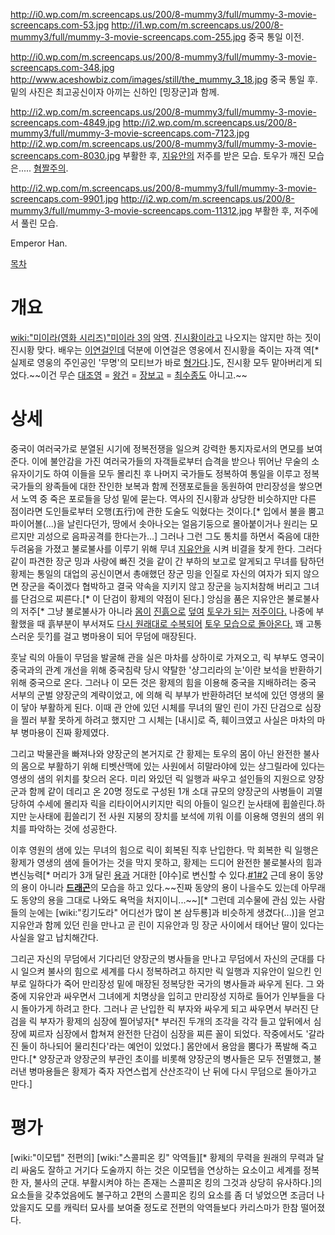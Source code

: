http://i0.wp.com/m.screencaps.us/200/8-mummy3/full/mummy-3-movie-screencaps.com-53.jpg
http://i1.wp.com/m.screencaps.us/200/8-mummy3/full/mummy-3-movie-screencaps.com-255.jpg
중국 통일 이전.

http://i0.wp.com/m.screencaps.us/200/8-mummy3/full/mummy-3-movie-screencaps.com-348.jpg
http://www.aceshowbiz.com/images/still/the_mummy_3_18.jpg
중국 통일 후. 밑의 사진은 최고공신이자 아끼는 신하인 [밍장군]과 함께.

http://i2.wp.com/m.screencaps.us/200/8-mummy3/full/mummy-3-movie-screencaps.com-4849.jpg
http://i2.wp.com/m.screencaps.us/200/8-mummy3/full/mummy-3-movie-screencaps.com-7123.jpg
http://i2.wp.com/m.screencaps.us/200/8-mummy3/full/mummy-3-movie-screencaps.com-8030.jpg
부활한 후, [[지유안]]의 저주를 받은 모습. 토우가 깨진 모습은..... [http://i2.wp.com/m.screencaps.us/200/8-mummy3/full/mummy-3-movie-screencaps.com-4893jpg 혐][http://i2.wp.com/m.screencaps.us/200/8-mummy3/full/mummy-3-movie-screencaps.com-6245.jpg 짤][http://i2.wp.com/m.screencaps.us/200/8-mummy3/full/mummy-3-movie-screencaps.com-6278.jpg 주][http://i2.wp.com/m.screencaps.us/200/8-mummy3/full/mummy-3-movie-screencaps.com-9386.jpg 의].

http://i2.wp.com/m.screencaps.us/200/8-mummy3/full/mummy-3-movie-screencaps.com-9901.jpg
http://i2.wp.com/m.screencaps.us/200/8-mummy3/full/mummy-3-movie-screencaps.com-11312.jpg
부활한 후, 저주에서 풀린 모습.

Emperor Han.

[[목차]]
= 개요 =
[[wiki:"미이라(영화 시리즈)"미이라 3]]의 [[악역]]. [[진시황]]이라고 나오지는 않지만 하는 짓이 진시황 맞다. 배우는 [[이연걸]]인데 덕분에 이연걸은 영웅에서 진시황을 죽이는 자객 역[* 실제로 영웅의 주인공인 '무명'의 모티브가 바로 [[형가]]다.]도, 진시황 모두 맡아버리게 되었다.~~이건 무슨 [[대조영]] = [[왕건]] = [[장보고]] = [[최수종]]도 아니고.~~

= 상세 =
중국이 여러국가로 분열된 시기에 정복전쟁을 일으켜 강력한 통지자로서의 면모를 보여준다. 이에 불안감을 가진 여러국가들의 자객들로부터 습격을 받으나 뛰어난 무술의 소유자이기도 하여 이들을 모두 몰리친 후 나머지 국가들도 정복하여 통일을 이루고 정복국가들의 왕족들에 대한 잔인한 보복과 함께 전쟁포로들을 동원하여 만리장성을 쌓으면서 노역 중 죽은 포로들을 당성 밑에 묻는다. 역사의 진시황과 상당한 비슷하지만 다른 점이라면 도인들로부터 오행(五行)에 관한 도술도 익혔다는 것이다.[* 입에서 불을 뿜고 파이어볼(...)을 날린다던가, 땅에서 솟아나오는 얼음기둥으로 몰아붙이거나 원리는 모르지만 괴성으로 음파공격를 한다는가...] 그러나 그런 그도 통치를 하면서 죽음에 대한 두려움을 가졌고 불로불사를 이루기 위해 무녀 [[지유안]]을 시켜 비결을 찾게 한다. 그러다 같이 파견한 장군 밍과 사랑에 빠진 것을 같이 간 부하의 보고로 알게되고 무녀를 탐하던 황제는 통일의 대업의 공신이면서 총애했던 장군 밍을 인질로 자신의 여자가 되지 않으면 장군을 죽이겠다 협박하고 결국 약속을 지키지 않고 장군을 능지처참해 버리고 그녀를 단검으로 찌른다.[* 이 단검이 황제의 약점이 된다.] 앙심을 품은 지유안은 불로불사의 저주[* 그냥 불로불사가 아니라 [http://i2.wp.com/m.screencaps.us/200/8-mummy3/full/mummy-3-movie-screencaps.com-962.jpg 몸이] [http://i2.wp.com/m.screencaps.us/200/8-mummy3/full/mummy-3-movie-screencaps.com-970.jpg 진흙으로] [http://i2.wp.com/m.screencaps.us/200/8-mummy3/full/mummy-3-movie-screencaps.com-984.jpg 덮여] [http://i2.wp.com/m.screencaps.us/200/8-mummy3/full/mummy-3-movie-screencaps.com-1006.jpg 토우가 되는] [http://i2.wp.com/m.screencaps.us/200/8-mummy3/full/mummy-3-movie-screencaps.com-1044.jpg 저주이다.] 나중에 부활했을 때 흙부분이 부서져도 [http://screencaps.us/200/8-mummy3/full/mummy-3-movie-screencaps.com-4910.jpg 다시 원래대로 수복되어] [http://screencaps.us/200/8-mummy3/full/mummy-3-movie-screencaps.com-6317.jpg 토우 모습으로 돌아온다.] 꽤 고통스러운 듯?]를 걸고 병마용이 되어 무덤에 매장된다.

훗날 릭의 아들이 무덤을 발굴해 관을 실은 마차를 상하이로 가져오고, 릭 부부도 영국이 중국과의 관계 개선을 위해 중국침략 당시 약탈한 '샹그리라의 눈'이란 보석을 반환하기 위해 중국으로 온다. 그러나 이 모든 것은 황제의 힘을 이용해 중국을 지배하려는 중국 서부의 군벌 양장군의 계략이었고, 에 의해 릭 부부가 반환하려던 보석에 있던 영생의 물이 닿아 부활하게 된다. 이때 관 안에 있던 시체를 무녀의 딸인 린이 가진 단검으로 심장을 찔러 부활 못하게 하려고 했지만 그 시체는 [내시]로 즉, 훼이크였고 사실은 마차의 마부 병마용이 진짜 황제였다.

그리고 박물관을 빠져나와 양장군의 본거지로 간 황제는 토우의 몸이 아닌 완전한 불사의 몸으로 부활하기 위해 티벳산맥에 있는 사원에서 히말라야에 있는 샹그릴라에 있다는 영생의 샘의 위치를 찾으러 온다. 미리 와있던 릭 일행과 싸우고 설인들의 지원으로 양장군과 함께 같이 데리고 온 20명 정도로 구성된 1개 소대 규모의 양장군의 사병들이 괴멸 당하여 수세에 몰리자 릭을 리타이어시키지만 릭의 아들이 일으킨 눈사태에 휩쓸린다.하지만 눈사태에 휩쓸리기 전 사원 지붕의 장치를 보석에 끼워 이를 이용해 영원의 샘의 위치를 파악하는 것에 성공한다.

이후 영원의 샘에 있는 무녀의 힘으로 릭이 회복된 직후 난입한다. 막 회복한 릭 일행은 황제가 영생의 샘에 들어가는 것을 막지 못하고, 황제는 드디어 완전한 불로불사의 힘과 변신능력[* 머리가 3개 달린 [[용]]과 거대한 [야수]로 변신할 수 있다.[http://i2.wp.com/m.screencaps.us/200/8-mummy3/full/mummy-3-movie-screencaps.com-9489.jpg #1][http://i2.wp.com/m.screencaps.us/200/8-mummy3/full/mummy-3-movie-screencaps.com-11378.jpg #2] 근데 용이 동양의 용이 아니라 '''[[드래곤]]'''의 모습을 하고 있다.~~진짜 동양의 용이 나을수도 있는데 아무래도 동양의 용을 그대로 나와도 욕먹을 처지이니...~~][* 그런데 괴수물에 관심 있는 사람들의 눈에는 [wiki:"킹기도라" 어디선가 많이 본 삼두룡]과 비슷하게 생겼다(...)]을 얻고 지유안과 함께 있던 린을 만나고 곧 린이 지유안과 밍 장군 사이에서 태어난 딸이 있다는 사실을 알고 납치해간다.

그리곤 자신의 무덤에서 기다리던 양장군의 병사들을 만나고 무덤에서 자신의 군대를 다시 일으켜 불사의 힘으로 세계를 다시 정복하려고 하지만 릭 일행과 지유안이 일으킨 인부로 일하다가 죽어 만리장성 밑에 매장된 정복당한 국가의 병사들과 싸우게 된다. 그 와중에 지유안과 싸우면서 그녀에게 치명상을 입히고 만리장성 지하로 들어가 인부들을 다시 돌아가게 하려고 한다. 그러나 곧 난입한 릭 부자와 싸우게 되고 싸우면서 부러진 단검을 릭 부자가 황제의 심장에 찔어넣자[* 부러진 두개의 조각을 각각 들고 앞뒤에서 심장에 찌르자 심장에서 합쳐져 완전한 단검이 심장을 찌른 꼴이 되었다. 작중에서도 '갈라진 둘이 하나되어 물리친다'라는 예언이 있었다.] 몸안에서 용암을 뿜다가 폭발해 죽고 만다.[* 양장군과 양장군의 부관인 초이를 비롯해 양장군의 병사들은 모두 전멸했고, 불러낸 병마용들은 황제가 죽자 자연스럽게 산산조각이 난 뒤에 다시 무덤으로 돌아가고 만다.]

= 평가 =
[wiki:"이모텝" 전편의] [wiki:"스콜피온 킹" 악역들][* 황제의 무력을 원래의 무력과 달리 싸움도 잘하고 거기다 도술까지 하는 것은 이모텝을 연상하는 요소이고 세계를 정복한 자, 불사의 군대. 부활시켜야 하는 존재는 스콜피온 킹의 그것과 상당히 유사하다.]의 요소들을 갖추었음에도 불구하고 2편의 스콜피온 킹의 요소를 좀 더 넣었으면 조금더 나았을지도 모를 캐릭터 묘사를 보여줄 정도로 전편의 악역들보다 카리스마가 한참 떨어졌다.
